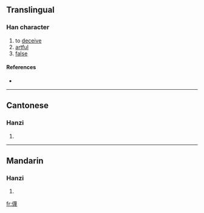 ==Translingual==

===Han character===
{{Han char|rn=9|rad=人|as=15|sn=17|four=|canj=人廿田戈 (OTWI)}}

# to [[deceive]]
# [[artful]]
# [[false]]

====References====
* {{Han ref|kx=0120.150|hdz=10233.010|uh=349D|ud=13469}}

----

==Cantonese==

===Hanzi===
{{yue-hanzi|jyut=|y=jiu5, mit6}}

# {{defn|Cantonese|sort=人15}}

----

==Mandarin==

===Hanzi===
{{cmn-hanzi|pin=[[miè]] ([[mie4]]), [[wà]] ([[wa4]])|wg=mieh<sup>4</sup>, wa<sup>4</sup>}}

# {{defn|Mandarin|sort=人15}}

[[fr:㒝]]